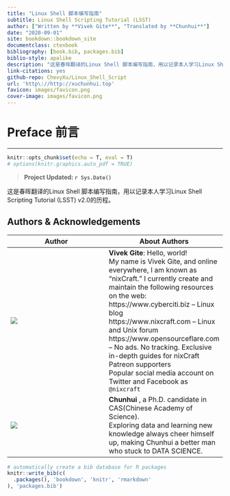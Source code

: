 ```yaml
--- 
title: "Linux Shell 脚本编写指南"
subtitle: Linux Shell Scripting Tutorial (LSST)
author: ["Written by **Vivek Gite**", "Translated by **Chunhui**"]
date: "2020-09-01" 
site: bookdown::bookdown_site
documentclass: ctexbook
bibliography: [book.bib, packages.bib]
biblio-style: apalike
description: "这是春晖翻译的Linux Shell 脚本编写指南，用以记录本人学习Linux Shell Scripting Tutorial (LSST) v2.0的历程"
link-citations: yes
github-repo: ChevyXu/Linux_Shell_Script
url: 'http\://http://xuchunhui.top'
favicon: images/favicon.png
cover-image: images/favicon.png
---
```


# Preface 前言 {-}
<hr>
<!-- R global options: R chunk images display without code (no echo); show PDF image over JPG/PNG when available in PDF output -->
```r
knitr::opts_chunk$set(echo = T, eval = T)
# options(knitr.graphics.auto_pdf = TRUE)
```

> **Project Updated: `r Sys.Date()`**


这是春晖翻译的Linux Shell 脚本编写指南，用以记录本人学习Linux Shell Scripting Tutorial (LSST) v2.0的历程。


## Authors & Acknowledgements {- #authors}

| Author      | About Authors     |
| ------------ | ------------ |
| ![](images/linux_vv.png) | **Vivek Gite**: Hello, world! <br> My name is Vivek Gite, and online everywhere, I am known as “nixCraft.” I currently create and maintain the following resources on the web: <br> https://www.cyberciti.biz – Linux blog  <br> https://www.nixcraft.com – Linux and Unix forum <br> https://www.opensourceflare.com – No ads. No tracking. Exclusive in-depth guides for nixCraft Patreon supporters <br> Popular social media account on Twitter and Facebook as `@nixcraft` |
| ![](images/chunhui.jpg) | **Chunhui** , a Ph.D. candidate in CAS(Chinese Academy of Science). <br> Exploring data and learning new knowledge always cheer himself up, making Chunhui a better man who stuck to DATA SCIENCE. |


```r
# automatically create a bib database for R packages
knitr::write_bib(c(
  .packages(), 'bookdown', 'knitr', 'rmarkdown'
), 'packages.bib')
```
